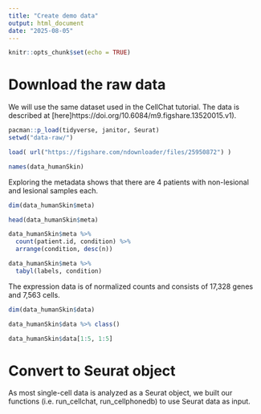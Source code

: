 ```yaml
---
title: "Create demo data"
output: html_document
date: "2025-08-05"
---
```


```r
knitr::opts_chunk$set(echo = TRUE)
```


# Download the raw data

We will use the same dataset used in the CellChat tutorial. 
The data is described at [here]https://doi.org/10.6084/m9.figshare.13520015.v1).


```r
pacman::p_load(tidyverse, janitor, Seurat)
setwd("data-raw/")

load( url("https://figshare.com/ndownloader/files/25950872") )

names(data_humanSkin)
```

Exploring the metadata shows that there are 4 patients with non-lesional and lesional samples each.

```r
dim(data_humanSkin$meta)

head(data_humanSkin$meta)

data_humanSkin$meta %>% 
  count(patient.id, condition) %>% 
  arrange(condition, desc(n))

data_humanSkin$meta %>% 
  tabyl(labels, condition)
```

The expression data is of normalized counts and consists of 17,328 genes and 7,563 cells.

```r
dim(data_humanSkin$data)

data_humanSkin$data %>% class()

data_humanSkin$data[1:5, 1:5]
```


# Convert to Seurat object

As most single-cell data is analyzed as a Seurat object, we built our functions (i.e. run_cellchat, run_cellphonedb) to use Seurat data as input.

